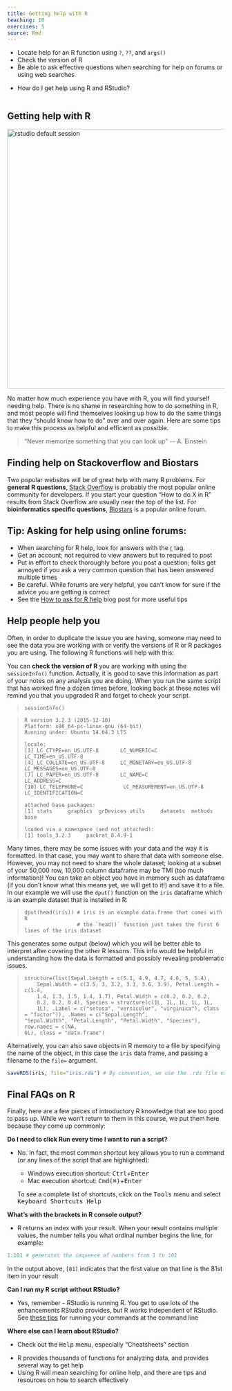 ```yaml
---
title: Getting help with R
teaching: 10
exercises: 5
source: Rmd
---
```


::::::::::::::::::::::::::::::::::::::: objectives

- Locate help for an R function using `?`, `??`, and `args()`
- Check the version of R
- Be able to ask effective questions when searching for help on forums or using web searches

::::::::::::::::::::::::::::::::::::::::::::::::::

:::::::::::::::::::::::::::::::::::::::: questions

- How do I get help using R and RStudio?

::::::::::::::::::::::::::::::::::::::::::::::::::

```r
```

## Getting help with R

<img src="fig/oreilly_book_covers.png" alt="rstudio default session" style="width: 600px;"/>

No matter how much experience you have with R, you will find yourself
needing help. There is no shame in researching how to do something in R, and
most people will find themselves looking up how to do the same things that
they "should know how to do" over and over again. Here are some tips to make
this process as helpful and efficient as possible.

> "Never memorize something that you can look up"
> \-- A. Einstein

## Finding help on Stackoverflow and Biostars

Two popular websites will be of great help with many R problems. For **general**
**R questions**, [Stack Overflow](https://stackoverflow.com/) is probably the most
popular online community for developers. If you start your question "How to do X
in R" results from Stack Overflow are usually near the top of the list. For
**bioinformatics specific questions**, [Biostars](https://www.biostars.org/) is
a popular online forum.

:::::::::::::::::::::::::::::::::::::::::  callout

## Tip: Asking for help using online forums:

- When searching for R help, look for answers with the [r](https://stackoverflow.com/questions/tagged/r) tag.
- Get an account; not required to view answers but to required to post
- Put in effort to check thoroughly before you post a question; folks get
  annoyed if you ask a very common question that has been answered multiple
  times
- Be careful. While forums are very helpful, you can't know for sure if the
  advice you are getting is correct
- See the [How to ask for R help](https://blog.revolutionanalytics.com/2014/01/how-to-ask-for-r-help.html)
  blog post for more useful tips

::::::::::::::::::::::::::::::::::::::::::::::::::

## Help people help you

Often, in order to duplicate the issue you are having, someone may need to see
the data you are working with or verify the versions of R or R packages you
are using. The following R functions will help with this:

You can **check the version of R** you are working with using the `sessionInfo()`
function. Actually, it is good to save this information as part of your notes
on any analysis you are doing. When you run the same script that has worked fine
a dozen times before, looking back at these notes will remind you that you
upgraded R and forget to check your script.

> ```
> sessionInfo()
> ```

> ```
> R version 3.2.3 (2015-12-10)
> Platform: x86_64-pc-linux-gnu (64-bit)
> Running under: Ubuntu 14.04.3 LTS
> 
> locale:
> [1] LC_CTYPE=en_US.UTF-8       LC_NUMERIC=C               LC_TIME=en_US.UTF-8
> [4] LC_COLLATE=en_US.UTF-8     LC_MONETARY=en_US.UTF-8    LC_MESSAGES=en_US.UTF-8
> [7] LC_PAPER=en_US.UTF-8       LC_NAME=C                  LC_ADDRESS=C
> [10] LC_TELEPHONE=C             LC_MEASUREMENT=en_US.UTF-8 LC_IDENTIFICATION=C
> 
> attached base packages:
> [1] stats     graphics  grDevices utils     datasets  methods   base
> 
> loaded via a namespace (and not attached):
> [1] tools_3.2.3     packrat_0.4.9-1
> ```

Many times, there may be some issues with your data and the way it is formatted.
In that case, you may want to share that data with someone else. However, you
may not need to share the whole dataset; looking at a subset of your 50,000 row,
10,000 column dataframe may be TMI (too much information)! You can take an
object you have in memory such as dataframe (if you don't know what this means
yet, we will get to it!) and save it to a file. In our example we will use the
`dput()` function on the `iris` dataframe which is an example dataset that is
installed in R:

> ```
> dput(head(iris)) # iris is an example data.frame that comes with R
>                  # the `head()` function just takes the first 6 lines of the iris dataset
> ```

This generates some output (below) which you will be better able to interpret
after covering the other R lessons. This info would be helpful in understanding
how the data is formatted and possibly revealing problematic issues.

> ```
> structure(list(Sepal.Length = c(5.1, 4.9, 4.7, 4.6, 5, 5.4),
>     Sepal.Width = c(3.5, 3, 3.2, 3.1, 3.6, 3.9), Petal.Length = c(1.4,
>     1.4, 1.3, 1.5, 1.4, 1.7), Petal.Width = c(0.2, 0.2, 0.2,
>     0.2, 0.2, 0.4), Species = structure(c(1L, 1L, 1L, 1L, 1L,
>     1L), .Label = c("setosa", "versicolor", "virginica"), class = "factor")), .Names = c("Sepal.Length",
> "Sepal.Width", "Petal.Length", "Petal.Width", "Species"), row.names = c(NA,
> 6L), class = "data.frame")
> ```

Alternatively, you can also save objects in R memory to a file by specifying
the name of the object, in this case the `iris` data frame, and passing a
filename to the `file=` argument.

```r
saveRDS(iris, file="iris.rds") # By convention, we use the .rds file extension
```

## Final FAQs on R

Finally, here are a few pieces of introductory R knowledge that are too good to
pass up. While we won't return to them in this course, we put them here because
they come up commonly:

**Do I need to click Run every time I want to run a script?**

- No. In fact, the most common shortcut key allows you to run a command (or
  any lines of the script that are highlighted):
  
  - Windows execution shortcut: <KBD>Ctrl</KBD>\+<KBD>Enter</KBD>
  - Mac execution shortcut: <KBD>Cmd(⌘)</KBD>\+<KBD>Enter</KBD>
  
  To see a complete list of shortcuts, click on the <KBD>Tools</KBD> menu and
  select <KBD>Keyboard Shortcuts Help</KBD>

**What's with the brackets in R console output?**

- R returns an index with your result. When your result contains multiple values,
  the number tells you what ordinal number begins the line, for example:

```r
1:101 # generates the sequence of numbers from 1 to 101
```

In the output above, `[81]` indicates that the first value on that line is the
81st item in your result

**Can I run my R script without RStudio?**

- Yes, remember - RStudio is running R. You get to use lots of the enhancements
  RStudio provides, but R works independent of RStudio. See [these tips](https://support.rstudio.com/hc/en-us/articles/218012917-How-to-run-R-scripts-from-the-command-line) for running your commands at the command line

**Where else can I learn about RStudio?**

- Check out the <KBD>Help</KBD> menu, especially "Cheatsheets" section

:::::::::::::::::::::::::::::::::::::::: keypoints

- R provides thousands of functions for analyzing data, and provides several way to get help
- Using R will mean searching for online help, and there are tips and resources on how to search effectively

::::::::::::::::::::::::::::::::::::::::::::::::::


